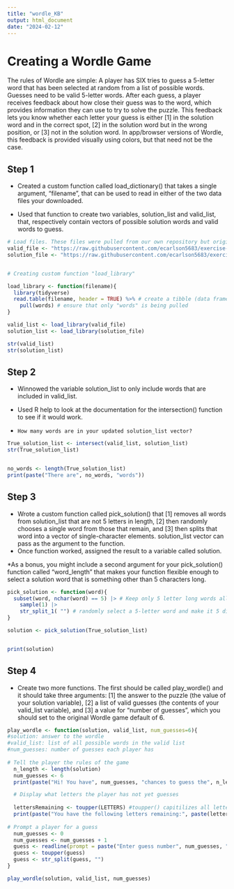 ```yaml
---
title: "wordle_KB"
output: html_document
date: "2024-02-12"
---
```


# Creating a Wordle Game
The rules of Wordle are simple: A player has SIX tries to guess a 5-letter word that has been selected at random from a list of possible words. Guesses need to be valid 5-letter words. After each guess, a player receives feedback about how close their guess was to the word, which provides information they can use to try to solve the puzzle. This feedback lets you know whether each letter your guess is either [1] in the solution word and in the correct spot, [2] in the solution word but in the wrong position, or [3] not in the solution word. In app/browser versions of Wordle, this feedback is provided visually using colors, but that need not be the case.

## Step 1

- Created a custom function called load_dictionary() that takes a single argument, “filename”, that can be used to read in either of the two data files your downloaded.

- Used that function to create two variables, solution_list and valid_list, that, respectively contain vectors of possible solution words and valid words to guess.

```r
# Load files. These files were pulled from our own repository but originally downloaded from https://github.com/difiore/ada-2024-datasets
valid_file <- "https://raw.githubusercontent.com/ecarlson5683/exercise-04/main/collins-scrabble-words-2019.txt"
solution_file <- "https://raw.githubusercontent.com/ecarlson5683/exercise-04/main/google-10000-english-usa-no-swears.txt"


# Creating custom function "load_library"

load_library <- function(filename){
  library(tidyverse)
  read.table(filename, header = TRUE) %>% # create a tibble (data frame)
    pull(words) # ensure that only "words" is being pulled
}

valid_list <- load_library(valid_file)
solution_list <- load_library(solution_file)

str(valid_list)
str(solution_list)
```

## Step 2 


- Winnowed the variable solution_list to only include words that are included in valid_list. 
- Used R help to look at the documentation for the intersection() function to see if it would work. 

- `How many words are in your updated solution_list vector?`

```r
True_solution_list <- intersect(valid_list, solution_list)
str(True_solution_list)


no_words <- length(True_solution_list)
print(paste("There are", no_words, "words"))
```

## Step 3
- Wrote a custom function called pick_solution() that [1] removes all words from solution_list that are not 5 letters in length, [2] then randomly chooses a single word from those that remain, and [3] then splits that word into a vector of single-character elements. solution_list vector can pass as the argument to the function.
- Once function worked, assigned the result to a variable called solution. 

*As a bonus, you might include a second argument for your pick_solution() function called “word_length” that makes your function flexible enough to select a solution word that is something other than 5 characters long.

```r
pick_solution <- function(word){
  subset(word, nchar(word) == 5) |> # Keep only 5 letter long words all words
    sample(1) |>
    str_split_1( "") # randomly select a 5-letter word and make it 5 distinct characters
}

solution <- pick_solution(True_solution_list)


print(solution)
```

## Step 4

- Create two more functions. The first should be called play_wordle() and it should take three arguments: [1] the answer to the puzzle (the value of your solution variable), [2] a list of valid guesses (the contents of your valid_list variable), and [3] a value for “number of guesses”, which you should set to the original Wordle game default of 6.

```r
play_wordle <- function(solution, valid_list, num_guesses=6){
#solution: answer to the wordle
#valid_list: list of all possible words in the valid list 
#num_guesses: number of guesses each player has
  
# Tell the player the rules of the game  
  n_length <- length(solution)
  num_guesses <- 6
  print(paste("Hi! You have", num_guesses, "chances to guess the", n_length, "lettered word")) # Numbers of guesses left

  # Display what letters the player has not yet guesses
  
  lettersRemaining <- toupper(LETTERS) #toupper() capitilizes all letters; tolower() would make all letters lower case
  print(paste("You have the following letters remaining:", paste(lettersRemaining, collapse=" ")))
  
# Prompt a player for a guess
  num_guesses <- 0
  num_guesses <- num_guesses + 1
  guess <- readline(prompt = paste("Enter guess number", num_guesses, "then press <enter>: ")) #Readline prompts user to enter a guess
  guess <- toupper(guess)
  guess <- str_split(guess, "")
}

play_wordle(solution, valid_list, num_guesses)

```




